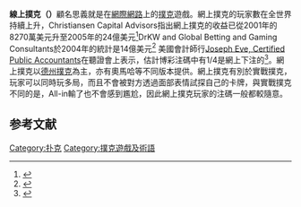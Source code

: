 {{TA
|1=zh-hans:网上;zh-hant:網上;zh-tw:線上
|G1=IT
}}
'''線上撲克（{{lang-en|Online poker}}）'''顧名思義就是在[[網際網路|網際網路]]上的[[撲克|撲克]]遊戲。網上撲克的玩家數在全世界持續上升，Christiansen Capital Advisors指出網上撲克的收益已從2001年的8270萬美元升至2005年的24億美元<ref>{{cite web |url=http://www.newsweek.com/id/56438 |title=Going All In For Online Poker |publisher=Newsweek |date=2005-08-15 |accessdate=2009-03-19 |archive-date=2010-02-12 |archive-url=https://web.archive.org/web/20100212081654/http://www.newsweek.com/id/56438 |dead-url=no }}</ref>DrKW and Global Betting and Gaming Consultants於2004年的統計是14億美元<ref>{{cite web |url=http://us.ft.com/ftgateway/superpage.ft?news_id=fto062720050064003754 |title=Financial Times: Online Poker 2004 revenues and 2008 forecast |publisher=Us.ft.com |date=2003-08-28 |accessdate=2009-03-19 |deadurl=yes |archiveurl=https://web.archive.org/web/20090520074854/http://us.ft.com/ftgateway/superpage.ft?news_id=fto062720050064003754 |archivedate=2009-05-20 }}</ref>  美國會計師行[[Joseph_Eve,_Certified_Public_Accountants|Joseph Eve, Certified Public Accountants]]在聽證會上表示，估計博彩注碼中有1/4是網上下注的<ref name=Joseph>{{cite web|last=Eve|first=Grant|title=Grant Eve Testimony 111711 - United States Senate Committee on Indian Affairs|url=http://www.indian.senate.gov/hearings/loader.cfm?csModule=security/getfile&pageid=9698|work=The Future of Internet Gaming|accessdate=11 January 2013|archive-date=2013-05-15|archive-url=https://web.archive.org/web/20130515021233/http://www.indian.senate.gov/hearings/loader.cfm?csModule=security%2Fgetfile&pageid=9698|dead-url=no}}</ref>。網上撲克以[[德州撲克|德州撲克]]為主，亦有奧馬哈等不同版本提供。網上撲克有別於實戰撲克，玩家可以同時玩多局，而且不會被對方透過面部表情試探自己的卡牌，與實戰撲克不同的是，All-in輸了也不會感到尷尬，因此網上撲克玩家的注碼一般都較隨意。

==参考文献==
{{reflist}}

[[Category:扑克|Category:扑克]]
[[Category:撲克遊戲及術語|Category:撲克遊戲及術語]]